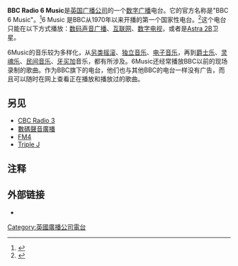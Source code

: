 {{copyedit|time=2014-12-06T08:05:45+00:00}}
{{頻道資訊
| 頻道名稱 = BBC Radio 6
| 頻道圖片檔案 = BBC Radio 6 Music 2022.svg
| 頻道圖片尺寸 = 175px
| 頻道圖片名稱 = 
| 所屬國家 = 
| 所屬國家或地區 =  {{UK}}
| 總部所在 = {{UK}}[[倫敦|倫敦]]
| 播放地區 = {{UK}}
| 成立日期 = 
| 試播日期 = 
| 開播日期 = 2002年3月11日
| 停播日期 = 
| 頻道語言 = 英語
| 頻道呼號 = 
| 頻道類別 = [[音樂|音樂]]、[[娛樂|娛樂]]、[[新聞|新聞]]、[[采访|采访]]
| 視頻格式 = [[數碼聲音廣播|DAB]]: 12B<br />[[Freeview_(英国)|Freeview]]: 707<br />[[Freesat|Freesat]]: 707<br />[[Sky_(UK_and_Ireland)|Sky]] <small>(UK only)</small>: 0120<br />[[Virgin_Media|Virgin Media]]: 909<br />[[UPC_Ireland|UPC Ireland]]: 912
| 收視率 = 1.4%
| 收視率調查時間 = 2012年十二月
| 收視率資料來源 = [http://www.rajar.co.uk/listening/quarterly_listening.php]
| 頻道口號 = 
| 擁有者 = [[英國廣播公司|英國廣播公司]]
| 持股者 = 
| 前頻道名稱 = Network X
| 被取代名稱 = 
| 前頻道呼號 =  
| 被取代呼號 = 
| 集團同類頻道 = [[BBC廣播一台|BBC Radio 1]]
| 重播服務頻道 = 
| 備註 = 
}}
'''BBC Radio  6 Music'''是[[英国广播公司|英国广播公司]]的一个[[数字广播|数字广播]]电台。它的官方名称是"BBC 6 Music"。<ref>{{Cite web|title=BBC Radio 6 Music - Radcliffe and Maconie, With Guy Garvey, Cerys Matthews and Jarvis Cocker|url=https://www.bbc.co.uk/programmes/b0100t3c|access-date=2021-10-18|work=BBC|language=en-GB|archive-date=2022-03-31|archive-url=https://web.archive.org/web/20220331160848/https://www.bbc.co.uk/programmes/b0100t3c}}</ref>6 Music 是BBC从1970年以来开播的第一个国家性电台。<ref>{{Cite web|title=Radio 6 Music - Listen Live - BBC Sounds|url=https://www.bbc.co.uk/sounds/play/live:bbc_6music|access-date=2021-10-18|work=www.bbc.co.uk|language=en-GB|archive-date=2022-05-08|archive-url=https://web.archive.org/web/20220508190032/https://www.bbc.co.uk/sounds/play/live:bbc_6music}}</ref>这个电台只能在以下方式播放：[[数码声音广播|数码声音广播]]、[[互联网|互联网]]、[[数字电视|数字电视]]，或者是[[Astra_2B|Astra 2B]]卫星。

6Music的音乐较为多样化，从[[另类摇滚|另类摇滚]]、[[独立音乐|独立音乐]]、[[电子音乐|电子音乐]]，再到[[爵士乐|爵士乐]]、[[灵魂乐|灵魂乐]]、[[民间音乐|民间音乐]]、[[牙买加|牙买加]]音乐，都有所涉及。6Music还经常播放BBC以前的现场录制的歌曲。作为BBC旗下的电台，他们也与其他BBC的电台一样没有广告，而且可以随时在网上查看正在播放和播放过的歌曲。

==另见==
*[[CBC_Radio_3|CBC Radio 3]]
*[[數碼聲音廣播|數碼聲音廣播]]
*[[FM4|FM4]]
*[[Triple_J|Triple J]]

==注释==
{{Reflist}}

==外部链接==
*{{bbc.co.uk|6music}}

[[Category:英國廣播公司電台|Category:英國廣播公司電台]]